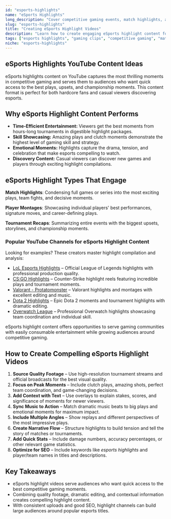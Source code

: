 ```yaml
---
id: "esports-highlights"
name: "eSports Highlights"
long_description: "Cover competitive gaming events, match highlights, and professional eSports analysis that captures the most exciting moments in competitive gaming."
slug: "esports-highlights"
title: "Creating eSports Highlight Videos"
description: "Learn how to create engaging eSports highlight content for YouTube—covering match breakdowns, amazing plays, and competitive gaming moments."
tags: ["esports highlights", "gaming clips", "competitive gaming", "match analysis", "gaming montages", "esports moments", "pro gaming"]
niche: "esports-highlights"
---
```


## eSports Highlights YouTube Content Ideas

eSports highlights content on YouTube captures the most thrilling moments in competitive gaming and serves them to audiences who want quick access to the best plays, upsets, and championship moments. This content format is perfect for both hardcore fans and casual viewers discovering esports.

## Why eSports Highlight Content Performs

- **Time-Efficient Entertainment:** Viewers get the best moments from hours-long tournaments in digestible highlight packages.
- **Skill Showcasing:** Amazing plays and clutch moments demonstrate the highest level of gaming skill and strategy.
- **Emotional Moments:** Highlights capture the drama, tension, and celebration that make esports compelling to watch.
- **Discovery Content:** Casual viewers can discover new games and players through exciting highlight compilations.

## eSports Highlight Types That Engage

**Match Highlights**: Condensing full games or series into the most exciting plays, team fights, and decisive moments.

**Player Montages**: Showcasing individual players' best performances, signature moves, and career-defining plays.

**Tournament Recaps**: Summarizing entire events with the biggest upsets, storylines, and championship moments.

### Popular YouTube Channels for eSports Highlight Content

Looking for examples? These creators master highlight compilation and analysis:
- [LoL Esports Highlights](https://www.youtube.com/@lolesports) – Official League of Legends highlights with professional production quality.
- [CS:GO Highlights](https://www.youtube.com/@CSGO) – Counter-Strike highlight reels featuring incredible plays and tournament moments.
- [Valorant - Protatomonster](https://www.youtube.com/@Protatomonster) – Valorant highlights and montages with excellent editing and music.
- [Dota 2 Highlights](https://www.youtube.com/@dota2) – Epic Dota 2 moments and tournament highlights with dramatic editing.
- [Overwatch League](https://www.youtube.com/@OverwatchLeague) – Professional Overwatch highlights showcasing team coordination and individual skill.

eSports highlight content offers opportunities to serve gaming communities with easily consumable entertainment while growing audiences around competitive gaming.

## How to Create Compelling eSports Highlight Videos

1. **Source Quality Footage** – Use high-resolution tournament streams and official broadcasts for the best visual quality.
2. **Focus on Peak Moments** – Include clutch plays, amazing shots, perfect team coordination, and game-changing decisions.
3. **Add Context with Text** – Use overlays to explain stakes, scores, and significance of moments for newer viewers.
4. **Sync Music to Action** – Match dramatic music beats to big plays and emotional moments for maximum impact.
5. **Include Multiple Angles** – Show replays and different perspectives of the most impressive plays.
6. **Create Narrative Flow** – Structure highlights to build tension and tell the story of matches or tournaments.
7. **Add Quick Stats** – Include damage numbers, accuracy percentages, or other relevant game statistics.
8. **Optimize for SEO** – Include keywords like *esports highlights* and player/team names in titles and descriptions.

## Key Takeaways

- eSports highlight videos serve audiences who want quick access to the best competitive gaming moments.
- Combining quality footage, dramatic editing, and contextual information creates compelling highlight content.
- With consistent uploads and good SEO, highlight channels can build large audiences around popular esports titles.